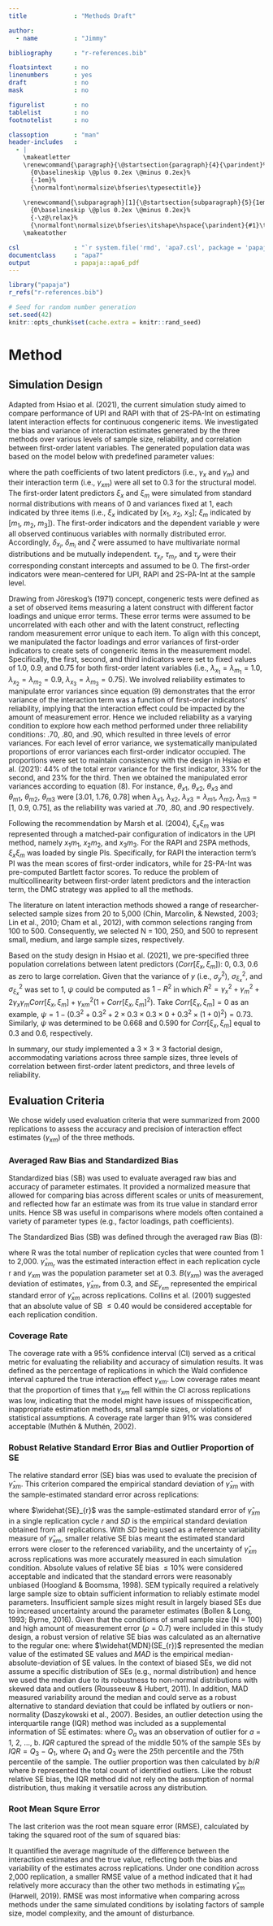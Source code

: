 ```yaml
---
title             : "Methods Draft"

author: 
  - name          : "Jimmy"

bibliography      : "r-references.bib"

floatsintext      : no
linenumbers       : yes
draft             : no
mask              : no

figurelist        : no
tablelist         : no
footnotelist      : no

classoption       : "man"
header-includes   :
  - |
    \makeatletter
    \renewcommand{\paragraph}{\@startsection{paragraph}{4}{\parindent}%
      {0\baselineskip \@plus 0.2ex \@minus 0.2ex}%
      {-1em}%
      {\normalfont\normalsize\bfseries\typesectitle}}
    
    \renewcommand{\subparagraph}[1]{\@startsection{subparagraph}{5}{1em}%
      {0\baselineskip \@plus 0.2ex \@minus 0.2ex}%
      {-\z@\relax}%
      {\normalfont\normalsize\bfseries\itshape\hspace{\parindent}{#1}\textit{\addperi}}{\relax}}
    \makeatother

csl               : "`r system.file('rmd', 'apa7.csl', package = 'papaja')`"
documentclass     : "apa7"
output            : papaja::apa6_pdf
---
```


```r
library("papaja")
r_refs("r-references.bib")
```

```r
# Seed for random number generation
set.seed(42)
knitr::opts_chunk$set(cache.extra = knitr::rand_seed)
```

# Method

## Simulation Design

Adapted from Hsiao et al. (2021), the current simulation study aimed to compare performance of UPI and RAPI with that of 2S-PA-Int on estimating latent interaction effects for continuous congeneric items. We investigated the bias and variance of interaction estimates generated by the three methods over various levels of sample size, reliability, and correlation between first-order latent variables. The generated population data was based on the model below with predefined parameter values:

\begin{equation}
\begin{gathered}
x_{i} =  \tau_{x_{i}} + \lambda_{x_{i}}\xi_{x} + \delta_{x_{i}};\\
m_{i} =  \tau_{m_{i}} + \lambda_{m_{i}}\xi_{m} + \delta_{m_{i}};\\
y =  \tau_{y} + \gamma_{x}\xi_{x} + \gamma_{m}\xi_{m} + \gamma_{xm}\xi_{x}\xi_{m} + \zeta,
\end{gathered}
\end{equation}
where the path coefficients of two latent predictors (i.e., $\gamma_{x}$ and $\gamma_{m}$) and their interaction term (i.e., $\gamma_{xm}$) were all set to 0.3 for the structural model. The first-order latent predictors $\xi_{x}$ and $\xi_{m}$ were simulated from standard normal distributions with means of 0 and variances fixed at 1, each indicated by three items (i.e., $\xi_{x}$ indicated by [$x_{1}$, $x_{2}$, $x_{3}$]; $\xi_{m}$ indicated by [$m_{1}$, $m_{2}$, $m_{3}$]). The first-order indicators and the dependent variable $y$ were all observed continuous variables with normally distributed error. Accordingly, $\delta_{x_{i}}$, $\delta_{m_{i}}$ and $\zeta$ were assumed to have multivariate normal distributions and be mutually independent. $\tau_{x_{i}}$, $\tau_{m_{i}}$, and $\tau_{y}$ were their corresponding constant intercepts and assumed to be 0. The first-order indicators were mean-centered for UPI, RAPI and 2S-PA-Int at the sample level. 

Drawing from Jöreskog's (1971) concept, congeneric tests were defined as a set of observed items measuring a latent construct with different factor loadings and unique error terms. These error terms were assumed to be uncorrelated with each other and with the latent construct, reflecting random measurement error unique to each item. To align with this concept, we manipulated the factor loadings and error variances of first-order indicators to create sets of congeneric items in the measurement model. Specifically, the first, second, and third indicators were set to fixed values of 1.0, 0.9, and 0.75 for both first-order latent variables (i.e., $\lambda_{x_{1}} = \lambda_{m_{1}} = 1.0$, $\lambda_{x_{2}} = \lambda_{m_{2}} = 0.9$, $\lambda_{x_{3}} = \lambda_{m_{3}} = 0.75$). We involved reliability estimates to manipulate error variances since equation (9) demonstrates that the error variance of the interaction term was a function of first-order indicators' reliability, implying that the interaction effect could be impacted by the amount of measurement error. Hence we included reliability as a varying condition to explore how each method performed under three reliability conditions: .70, .80, and .90, which resulted in three levels of error variances. For each level of error variance, we systematically manipulated proportions of error variances each first-order indicator occupied. The proportions were set to maintain consistency with the design in Hsiao et al. (2021): 44$\%$ of the total error variance for the first indicator, 33$\%$ for the second, and 23$\%$ for the third. Then we obtained the manipulated error variances according to equation (8). For instance, $\theta_{x1}, \ \theta_{x2}, \ \theta_{x3}$ and $\theta_{m1}, \ \theta_{m2}, \ \theta_{m3}$ were $[3.01, \ 1.76, \ 0.78]$ when $\lambda_{x1}, \ \lambda_{x2}, \ \lambda_{x3} = \lambda_{m1}, \ \lambda_{m2}, \ \lambda_{m3} = [1, \ 0.9, \ 0.75]$, as the reliability was varied at .70, .80, and .90 respectively.

Following the recommendation by Marsh et al. (2004), $\xi_{x}\xi_{m}$ was represented through a matched-pair configuration of indicators in the UPI method, namely $x_{1}m_{1}$, $x_{2}m_{2}$, and $x_{3}m_{3}$. For the RAPI and 2SPA methods, $\xi_{x}\xi_{m}$ was loaded by single PIs. Specifically, for RAPI the interaction term's PI was the mean scores of first-order indicators, while for 2S-PA-Int was pre-computed Bartlett factor scores. To reduce the problem of multicollinearity between first-order latent predictors and the interaction term, the DMC strategy was applied to all the methods.

The literature on latent interaction methods showed a range of researcher-selected sample sizes from 20 to 5,000 (Chin, Marcolin, & Newsted, 2003; Lin et al., 2010; Cham et al., 2012), with common selections ranging from 100 to 500. Consequently, we selected N = 100, 250, and 500 to represent small, medium, and large sample sizes, respectively.

Based on the study design in Hsiao et al. (2021), we pre-specified three population correlations between latent predictors ($Corr[{\xi_{x},\xi_{m}}]$): 0, 0.3, 0.6 as zero to large correlation. Given that the variance of $y$ (i.e., $\sigma_{y}^2$), $\sigma_{\xi_{x}}^2$, and $\sigma_{\xi_{x}}^2$ was set to 1, $\psi$ could be computed as $1 - R^2$ in which $R^2 = \gamma_{x}^2 + \gamma_{m}^2 + 2\gamma_{x}\gamma_{m}Corr[{\xi_{x},\xi_{m}}] + \gamma_{xm}^2(1 + Corr[{\xi_{x},\xi_{m}}]^2)$. Take $Corr[{\xi_{x},\xi_{m}}] = 0$ as an example, $\psi = 1 - (0.3^2 + 0.3^2 + 2\times0.3\times0.3\times0 + 0.3^2\times(1 + 0)^2) = 0.73$. Similarly, $\psi$ was determined to be 0.668 and 0.590 for $Corr[{\xi_{x},\xi_{m}}]$ equal to 0.3 and 0.6, respectively.

In summary, our study implemented a $3 \times 3 \times 3$ factorial design, accommodating variations across three sample sizes, three levels of correlation between first-order latent predictors, and three levels of reliability.

## Evaluation Criteria

We chose widely used evaluation criteria that were summarized from 2000 replications to assess the accuracy and precision of interaction effect estimates ($\gamma_{xm}$) of the three methods. 

### Averaged Raw Bias and Standardized Bias
Standardized bias (SB) was used to evaluate averaged raw bias and accuracy of parameter estimates. It provided a normalized measure that allowed for comparing bias across different scales or units of measurement, and reflected how far an estimate was from its true value in standard error units. Hence SB was useful in comparisons where models often contained a variety of parameter types (e.g., factor loadings, path coefficients).

The Standardized Bias (SB) was defined through the averaged raw Bias (B):

\begin{equation}
SB = \frac{B(\gamma_{xm})}{SE_{\gamma_{xm}}},
\end{equation}

\begin{equation}
B(\gamma_{xm}) = R^{-1}\Sigma^{R}_{r = 1}(\hat{\gamma}_{xm_{r}} - \gamma_{xm}),
\end{equation}
where R was the total number of replication cycles that were counted from 1 to 2,000. $\hat{\gamma}_{xm_{r}}$ was the estimated interaction effect in each replication cycle r and $\gamma_{xm}$ was the population parameter set at 0.3. $B(\gamma_{xm})$ was the averaged deviation of estimates, $\hat{\gamma}_{xm}$, from 0.3, and $SE_{\gamma_{xm}}$ represented the empirical standard error of $\hat{\gamma}_{xm}$ across replications. Collins et al. (2001) suggested that an absolute value of SB $\le 0.40$ would be considered acceptable for each replication condition.

### Coverage Rate
The coverage rate with a 95$\%$ confidence interval (CI) served as a critical metric for evaluating the reliability and accuracy of simulation results. It was defined as the percentage of replications in which the Wald confidence interval captured the true interaction effect $\gamma_{xm}$. Low coverage rates meant that the proportion of times that $\gamma_{xm}$ fell within the CI across replications was low, indicating that the model might have issues of misspecification, inappropriate estimation methods, small sample sizes, or violations of statistical assumptions. A coverage rate larger than $91\%$ was considered acceptable (Muthén $\&$ Muthén, 2002).

### Robust Relative Standard Error Bias and Outlier Proportion of SE
The relative standard error (SE) bias was used to evaluate the precision of $\hat{\gamma}_{xm}$. This criterion compared the empirical standard deviation of $\hat{\gamma}_{xm}$ with the sample-estimated standard error across replications:

\begin{equation}
Relative\ SE\ Bias = \frac{R^{-1}\Sigma^{R}_{r = 1}(\widehat{SE_{r}} - SD)}{SD},
\end{equation}

where $\widehat{SE}_{r}$ was the sample-estimated standard error of $\hat{\gamma}_{xm}$ in a single replication cycle $r$ and $SD$ is the empirical standard deviation obtained from all replications. With $SD$ being used as a reference variability measure of $\hat{\gamma}_{xm}$, smaller relative SE bias meant the estimated standard errors were closer to the referenced variability, and the uncertainty of $\hat{\gamma}_{xm}$ across replications was more accurately measured in each simulation condition. Absolute values of relative SE bias $\le 10\%$ were considered acceptable and indicated that the standard errors were reasonably unbiased (Hoogland $\&$ Boomsma, 1998).
SEM typically required a relatively large sample size to obtain sufficient information to reliably estimate model parameters. Insufficient sample sizes might result in largely biased SEs due to increased uncertainty around the parameter estimates (Bollen & Long, 1993; Byrne, 2016). Given that the conditions of small sample size (N = 100) and high amount of measurement error ($\rho = 0.7$) were included in this study design, a robust version of relative SE bias was calculated as an alternative to the regular one:
\begin{equation}
Robust\ Relative\ SE\ Bias = \frac{\widehat{MDN}(SE_{r}) - MAD}{MAD},
\end{equation}
where $\widehat{MDN}(SE_{r})$ represented the median value of the estimated SE values and $MAD$ is the empirical median-absolute-deviation of SE values. In the context of biased SEs, we did not assume a specific distribution of SEs (e.g., normal distribution) and hence we used the median due to its robustness to non-normal distributions with skewed data and outliers (Rousseeuw & Hubert, 2011). In addition, MAD measured variability around the median and could serve as a robust alternative to standard deviation that could be inflated by outliers or non-normality (Daszykowski et al., 2007). 
Besides, an outlier detection using the interquartile range (IQR) method was included as a supplemental information of SE estimates:
\begin{equation}
O_{a} \not\in (Q_{1} - 1.5 \times IQR, \ Q_{3} + 1.5 \times IQR),
\end{equation}
where $O_{a}$ was an observation of outlier for $a$ = 1, 2, ..., b. $IQR$ captured the spread of the middle 50$\%$ of the sample SEs by $IQR = Q_{3} \ - \ Q_{1}$, where $Q_{1}$ and $Q_{3}$ were the 25th percentile and the 75th percentile of the sample. The outlier proportion was then calculated by $b/R$ where $b$ represented the total count of identified outliers. Like the robust relative SE bias, the IQR method did not rely on the assumption of normal distribution, thus making it versatile across any distribution. 

### Root Mean Squre Error
The last criterion was the root mean square error (RMSE), calculated by taking the squared root of the sum of squared bias:

\begin{equation}
RMSE = \sqrt{R^{-1}\Sigma^{R}_{r = 1}(\hat{\gamma}_{xm_{r}} - \gamma_{xm})^2}.
\end{equation}

It quantified the average magnitude of the difference between the interaction estimates and the true value, reflecting both the bias and variability of the estimates across replications. Under one condition across 2,000 replication, a smaller RMSE value of a method indicated that it had relatively more accuracy than the other two methods in estimating $\hat{\gamma}_{xm}$ (Harwell, 2019). RMSE was most informative when comparing across methods under the same simulated conditions by isolating factors of sample size, model complexity, and the amount of disturbance.

